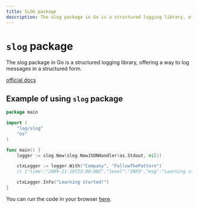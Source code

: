 ```yaml
---
title: SLOG package
description: The slog package in Go is a structured logging library, offering a way to log messages in a structured form
---
```


# `slog` package 

The slog package in Go is a structured logging library, offering a way to log messages in a structured form.

[official docs](https://go.dev/blog/slog)

## Example of using `slog` package

```go copy
package main

import (
	"log/slog"
	"os"
)

func main() {
	logger := slog.New(slog.NewJSONHandler(os.Stdout, nil))

	ctxLogger := logger.With("Company", "FollowThePattern")
	// {"time":"2009-11-10T23:00:00Z","level":"INFO","msg":"Learning started!","Company":"FollowThePattern"}

	ctxLogger.Info("Learning started!")
}
```

You can run the code in your browser [here](https://goplay.followthepattern.net/snippet/yKPM_hwIQPV).